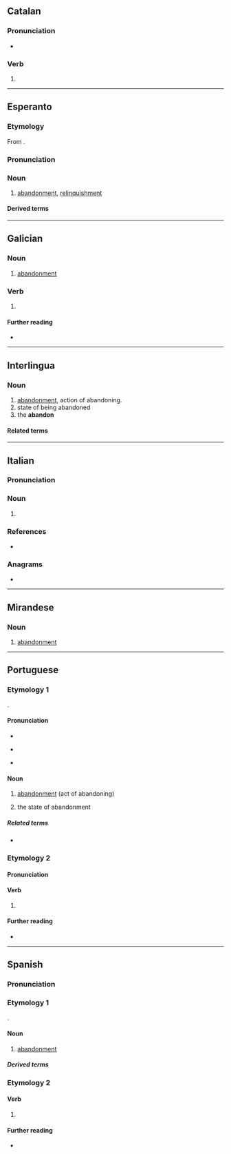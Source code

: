 {{also|abandonó}}
==Catalan==

===Pronunciation===
* {{ca-IPA|abandóno}}

===Verb===
{{head|ca|verb form}}

# {{ca-verb form of|p=1|n=sg|t=pres|m=ind|abandonar}}

----

==Esperanto==

===Etymology===
From {{bor|eo|fro|abandoner}}.

===Pronunciation===
{{eo-IPA|a=LL-Q143 (epo)-Lepticed7-abandono.wav}}

===Noun===
{{eo-head}}

# [[abandonment]], [[relinquishment]]

====Derived terms====
{{der2|eo|{{l|eo|abandoni|t=to relinquish}}|{{l|eo|abandonismo|t=fear of abandonment}}}}

----

==Galician==

===Noun===
{{gl-noun|m}}

# [[abandonment]]

===Verb===
{{gl-verb-form}}

# {{inflection of|gl|abandonar||1|s|pres|indc}}

====Further reading====
* {{R:RAG}}

----

==Interlingua==

===Noun===
{{ia-noun}}

# [[abandonment]], action of abandoning.
# state of being abandoned
# the '''abandon'''
{{attention|ia|is this entry correct? what does the third sense, "the abandon", mean?}}

====Related terms====
{{rel2
|ia|abandonar
|abandonamento
}}

----

==Italian==

===Pronunciation===
{{it-pr|abandóno}}

===Noun===
{{it-noun|m}}

# {{obsolete form of|it|abbandono}}

===References===
* {{R:it:Olivetti}}

===Anagrams===
* {{anagrams|it|a=aabdnnoo|abondano}}

----

==Mirandese==

===Noun===
{{mwl-noun|m}}

# [[abandonment]]

----

==Portuguese==

===Etymology 1===
{{deverbal|pt|abandonar}}.

====Pronunciation====
{{pt-IPA|abandôno}}
* {{audio|pt|pt-br-abandono.ogg|Audio (Center-West Brazil)}}
* {{a|South Brazil}} {{IPA|pt|/a.bɐ̃.ˈdo.no/}}
* {{hyphenation|pt|a|ban|do|no}}

====Noun====
{{pt-noun|m}}

# [[abandonment]] (act of abandoning)
# {{lb|pt|uncountable}} the state of abandonment

=====Related terms=====
* {{l|pt|abandonar}}

===Etymology 2===
{{nonlemma}}

====Pronunciation====
{{pt-IPA|abandô*no}}

====Verb====
{{head|pt|verb form}}

# {{pt-verb-form-of|abandonar}}

====Further reading====
* {{R:pt:DAN}}

----

==Spanish==

===Pronunciation===
{{es-IPA}}

===Etymology 1===
{{back-form|es|abandonar}}.
{{root|es|ine-pro|*bʰeh₂-|id=speak}}

====Noun====
{{es-noun|m}}

# [[abandonment]]
#: {{uxi|es|miedo al '''abandono'''|fear of '''abandonment'''}}

=====Derived terms=====
{{col3|es
|abandono de proceso
}}

===Etymology 2===
{{nonlemma}}

====Verb====
{{head|es|verb form}}

# {{es-verb form of|abandonar}}

====Further reading====
* {{R:es:DRAE}}